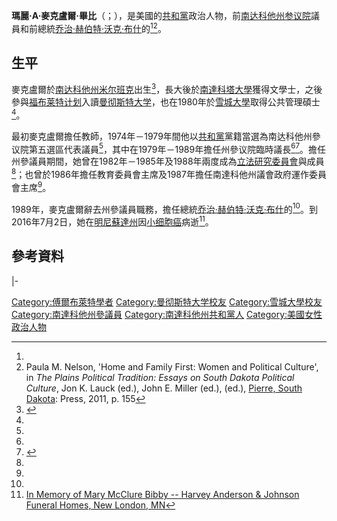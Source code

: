 {{多個問題|
{{Expand|time=2017-03-06T13:58:55+00:00}}
{{请求翻译|time=2017-03-06T13:58:55+00:00}}
}}
{{Infobox Officeholder
|name	          = 瑪麗·A·麥克盧爾
|image            = 
|native_name      = Mary A. McClure
|native_name_lang = en
|caption        = 
|office         = 南達科他參議院臨時議長
|governor       = {{le|比爾·詹克洛|Bill Janklow}}<br>{{le|喬治·S·米克森|George S. Mickelson}}
|1blankname     = 議長
|1namedata      = {{le|洛厄爾·C·漢森二世|Lowell C. Hansen II}}<br>{{le|沃爾特·戴爾·米勒|Walter Dale Miller}}
|term_start     = 1979年
|term_end       = 1989年
|predecessor    = [[克林特·羅伯茨|克林特·羅伯茨]]
|successor      = [[哈羅德·W·霍爾沃森|哈羅德·W·霍爾沃森]]
|state_senate1  = 南达科他州
|district1      = 五
|term_start1    = 1975年
|term_end1      = 1989年
|predecessor1   = {{le|哈維·L·沃爾曼|Harvey L. Wollman}}
|successor1     = [[斯科特·N·海德普里姆|斯科特·N·海德普里姆]]
|birth_date     = {{birth date|1939|4|21}}
|birth_place    = [[美国|美国]][[南达科他州|南达科他州]][[米尔班克_(南达科他州)|米尔班克]]
|death_date     = {{death date and age|2016|7|2|1939|4|21}}
|death_place    = 美国[[明尼蘇達州|明尼蘇達州]]{{le|斯派塞 (明尼蘇達州)|Spicer, Minnesota|斯派塞}}
|party          = [[共和黨_(美國)|共和黨]]
|spouse         = 
|children       = 
|alma_mater     = [[南達科他大學|南達科他大學]]<br>[[曼彻斯特大学|曼彻斯特大学]]<br>[[雪城大學|雪城大學]]
|occupation     = 
|signature      = 
|website        = 
}}

'''瑪麗·A·麥克盧爾·畢比'''（{{lang-en|Mary A. McClure Bibby}}；{{bd|1939年|4月21日|2016年|7月2日}}），是美國的[[共和黨_(美國)|共和黨]]政治人物，前[[南达科他州参议院|南达科他州参议院]]議員和前總統[[乔治·赫伯特·沃克·布什|乔治·赫伯特·沃克·布什]]的{{le|公共參與和政府間事務辦公室|White House Office of Public Engagement and Intergovernmental Affairs|政府間事務總統特別助理}}<ref name="presidency"/><ref name="paula">Paula M. Nelson, 'Home and Family First: Women and Political Culture', in ''The Plains Political Tradition: Essays on South Dakota Political Culture'', Jon K. Lauck (ed.), John E. Miller (ed.), {{le|小唐納德·C·西蒙斯|Donald C. Simmons, Jr.|Donald C. Simmons, Jr.}} (ed.), [[皮尔_(南达科他州)|Pierre, South Dakota]]: {{le|南達科他州歷史學會|South Dakota State Historical Society|South Dakota State Historical Society}} Press, 2011, p. 155</ref>。

==生平==
麥克盧爾於[[南达科他州|南达科他州]][[米尔班克_(南达科他州)|米尔班克]]出生<ref name="presidency">{{Cite web |url=http://www.presidency.ucsb.edu/ws/index.php?pid=16891#axzz1tGTy7hCL |title=The American Presidency Project |access-date=2017-03-06 |archive-date=2016-03-03 |archive-url=https://web.archive.org/web/20160303225629/http://www.presidency.ucsb.edu/ws/index.php?pid=16891#axzz1tGTy7hCL |dead-url=no }}</ref>，長大後於[[南達科塔大學|南達科塔大學]]獲得文學士，之後參與[[福布莱特计划|福布莱特计划]]入讀[[曼彻斯特大学|曼彻斯特大学]]，也在1980年於[[雪城大學|雪城大學]]取得公共管理碩士<ref name="presidency"/>。

最初麥克盧爾擔任教師，1974年－1979年間他以[[共和黨_(美國)|共和黨]]黨籍當選為南达科他州參议院第五選區代表議員<ref name="presidency"/>，其中在1979年－1989年擔任州參议院臨時議長<ref name="paula"/><ref>{{Cite web |url=http://legis.sd.gov/Legislators/Historical_listing/LegislatorDetail.aspx?MemberID=2956 |title=South Dakota Legislature-Historical Listing-Legislator Information-Mary A. McClure |access-date=2017-03-06 |archive-url=https://web.archive.org/web/20160416181149/http://legis.sd.gov/Legislators/Historical_Listing/LegislatorDetail.aspx?MemberID=2956 |archive-date=2016-04-16 |dead-url=yes }}</ref>。擔任州參議員期間，她曾在1982年－1985年及1988年兩度成為[[立法研究委員會|立法研究委員會]]與{{le|各州議會全國會議|National Conference of State Legislatures}}成員<ref name="presidency"/>；也曾於1986年擔任{{le|南達科他州議會|South Dakota Legislature}}教育委員會主席及1987年擔任南達科他州議會政府運作委員會主席<ref name="presidency"/>。

1989年，麥克盧爾辭去州參議員職務，擔任總統[[乔治·赫伯特·沃克·布什|乔治·赫伯特·沃克·布什]]的{{le|公共參與和政府間事務辦公室|White House Office of Public Engagement and Intergovernmental Affairs|政府間事務總統特別助理}}<ref name="presidency"/>。到2016年7月2日，她在[[明尼蘇達州|明尼蘇達州]]{{le|斯派塞 (明尼蘇達州)|Spicer, Minnesota|斯派塞}}因[[小细胞癌|小细胞癌]]病逝<ref>[http://www.hafh.org/memsol.cgi?user_id=1824414 In Memory of Mary  McClure Bibby -- Harvey Anderson & Johnson Funeral Homes, New London, MN]{{Dead link|date=2019年6月 |bot=InternetArchiveBot |fix-attempted=yes }}</ref>。

==參考資料==
{{reflist}}

{{s-start}}
{{s-par|us-sd-sen}}
{{s-bef|before={{le|哈維·L·沃爾曼|Harvey L. Wollman}}}}
{{s-ttl|title=[[南達科他州參議院|南達科他州參議院]]第五選區<br>{{le|南達科他州參議院議員列表|List of members of the South Dakota State Senate|參議院議員}}|years=1974年－1989年}}
{{s-aft|after=[[斯科特·N·海德普里姆|斯科特·N·海德普里姆]]}}
|-
{{s-off}}
{{s-bef|before=[[克林特·羅伯茨|克林特·羅伯茨]]}}
{{s-ttl|title=[[南達科他州參議院|南達科他州參議院]]臨時議長|years=1979年－1989年}}
{{s-aft|after=[[哈羅德·W·霍爾沃森|哈羅德·W·霍爾沃森]]}}
{{s-end}}

{{Authority control}}
{{DEFAULTSORT:McClure, Mary A.}}
[[Category:傅爾布萊特學者|Category:傅爾布萊特學者]]
[[Category:曼彻斯特大学校友|Category:曼彻斯特大学校友]]
[[Category:雪城大學校友|Category:雪城大學校友]]
[[Category:南達科他州參議員|Category:南達科他州參議員]]
[[Category:南達科他州共和黨人|Category:南達科他州共和黨人]]
[[Category:美國女性政治人物|Category:美國女性政治人物]]
